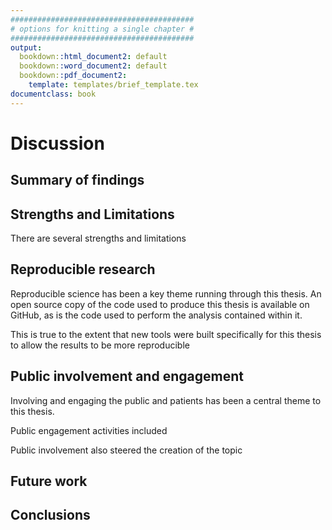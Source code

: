 ```yaml
---
#########################################
# options for knitting a single chapter #
#########################################
output:
  bookdown::html_document2: default
  bookdown::word_document2: default
  bookdown::pdf_document2:
    template: templates/brief_template.tex
documentclass: book
---
```




# Discussion

## Summary of findings

## Strengths and Limitations

There are several strengths and limitations

## Reproducible research

Reproducible science has been a key theme running through this thesis. An open source copy of the code used to produce this thesis is available on GitHub, as is the code used to perform the analysis contained within it. 

This is true to the extent that new tools were built specifically for this thesis to allow the results to be more reproducible



## Public involvement and engagement

Involving and engaging the public and patients has been a central theme to this thesis. 

Public engagement activities included 

Public involvement also steered the creation of the topic

## Future work

## Conclusions

